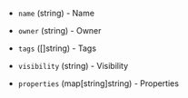 <!-- Code generated from the comments of the ImageFilterOptions struct in builder/openstack/run_config.go; DO NOT EDIT MANUALLY -->

- `name` (string) - Name

- `owner` (string) - Owner

- `tags` ([]string) - Tags

- `visibility` (string) - Visibility

- `properties` (map[string]string) - Properties

<!-- End of code generated from the comments of the ImageFilterOptions struct in builder/openstack/run_config.go; -->
